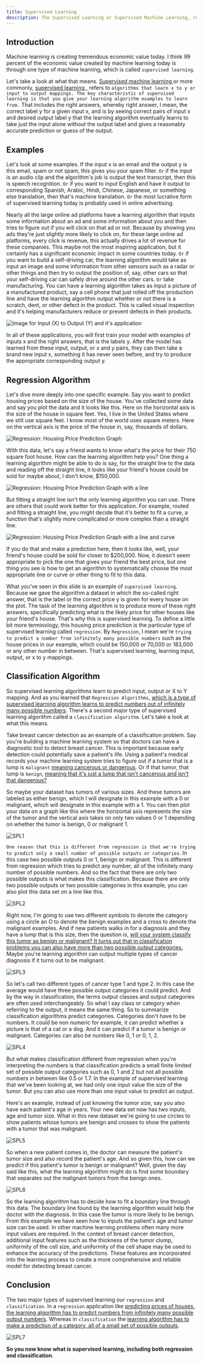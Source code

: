 ```yaml
---
title: Supervised Learning
description: The Supervised Learning or Supervised Machine Learning, refers to algorithms that learn x to y or input to output mappings.
---
```


## Introduction

Machine learning is creating tremendous economic value today. I think 99 percent of the economic value created by machine learning today is through one type of machine learning, which is called `supervised learning`.

Let's take a look at what that means. <u>Supervised machine learning </u> or more commonly, <u> supervised learning </u>, refers to `algorithms that learn x to y or input to output mappings. The key characteristic of supervised learning is that you give your learning algorithm examples to learn from.` That includes the right answers, whereby right answer, I mean, the correct label y for a given input x, and is by seeing correct pairs of input x and desired output label y that the learning algorithm eventually learns to take just the input alone without the output label and gives a reasonably accurate prediction or guess of the output.

## Examples

Let's look at some examples. If the input x is an email and the output y is this email, spam or not spam, this gives you your spam filter. `Or` if the input is an audio clip and the algorithm's job is output the text transcript, then this is speech recognition. `Or` if you want to input English and have it output to corresponding Spanish, Arabic, Hindi, Chinese, Japanese, or something else translation, then that's machine translation. `Or` the most lucrative form of supervised learning today is probably used in online advertising.

Nearly all the large online ad platforms have a learning algorithm that inputs some information about an ad and some information about you and then tries to figure out if you will click on that ad or not. Because by showing you ads they're just slightly more likely to click on, for these large online ad platforms, every click is revenue, this actually drives a lot of revenue for these companies. This maybe not the most inspiring application, but it certainly has a significant economic impact in some countries today. `Or` if you want to build a self-driving car, the learning algorithm would take as input an image and some information from other sensors such as a radar or other things and then try to output the position of, say, other cars so that your self-driving car can safely drive around the other cars. `Or` take manufacturing. You can have a learning algorithm takes as input a picture of a manufactured product, say a cell phone that just rolled off the production line and have the learning algorithm output whether or not there is a scratch, dent, or other defect in the product. This is called visual inspection and it's helping manufacturers reduce or prevent defects in their products.

![Image for Input (X) to Output (Y) and it's application](/SL/SVL1.1.png)

In all of these applications, you will first train your model with examples of inputs x and the right answers, that is the labels y. After the model has learned from these input, output, or x and y pairs, they can then take a brand new input x, something it has never seen before, and try to produce the appropriate corresponding output y.

## Regression Algorithm

Let's dive more deeply into one specific example. Say you want to predict housing prices based on the size of the house. You've collected some data and say you plot the data and it looks like this. Here on the horizontal axis is the size of the house in square feet. Yes, I live in the United States where we still use square feet. I know most of the world uses square meters. Here on the vertical axis is the price of the house in, say, thousands of dollars.

![Regression: Housing Price Prediction Graph](/SL/SVL1.2.png)

With this data, let's say a friend wants to know what's the price for their 750 square foot house. How can the learning algorithm help you? One thing a learning algorithm might be able to do is say, for the straight line to the data and reading off the straight line, it looks like your friend's house could be sold for maybe about, I don't know, $150,000.

![Regression: Housing Price Prediction Graph with a line](/SL/SVL1.3.png)

But fitting a straight line isn't the only learning algorithm you can use. There are others that could work better for this application. For example, routed and fitting a straight line, you might decide that it's better to fit a curve, a function that's slightly more complicated or more complex than a straight line.

![Regression: Housing Price Prediction Graph with a line and curve](/SL/SVL1.4.png)

If you do that and make a prediction here, then it looks like, well, your friend's house could be sold for closer to $200,000. Now, it doesn't seem appropriate to pick the one that gives your friend the best price, but one thing you see is how to get an algorithm to systematically choose the most appropriate line or curve or other thing to fit to this data.

What you've seen in this slide is an example of `supervised learning`. Because we gave the algorithm a dataset in which the so-called right answer, that is the label or the correct price y is given for every house on the plot. The task of the learning algorithm is to produce more of these right answers, specifically predicting what is the likely price for other houses like your friend's house. That's why this is supervised learning. To define a little bit more terminology, this housing price prediction is the particular type of supervised learning called `regression`. By `Regression`, I mean we're `trying to predict a number from infinitely many possible numbers` such as the house prices in our example, which could be 150,000 or 70,000 or 183,000 or any other number in between. That's supervised learning, learning input, output, or x to y mappings.

## Classification Algorithm

So supervised learning algorithms learn to predict input, output or X to Y mapping. And as you learned that `Regression Algorithms`, <u> which is a type of supervised learning algorithm learns to predict numbers out of infinitely many possible numbers</u>. There's a second major type of supervised learning algorithm called a `classification algorithm`. Let's take a look at what this means.

Take breast cancer detection as an example of a classification problem. Say you're building a machine learning system so that doctors can have a diagnostic tool to detect breast cancer. This is important because early detection could potentially save a patient's life. Using a patient's medical records your machine learning system tries to figure out if a tumor that is a lump is `malignant` <u> meaning cancerous or dangerous</u>. Or if that tumor, that lump is `benign`, <u> meaning that it's just a lump that isn't cancerous and isn't that dangerous?</u>

So maybe your dataset has tumors of various sizes. And these tumors are labeled as either benign, which I will designate in this example with a 0 or malignant, which will designate in this example with a 1. You can then plot your data on a graph like this where the horizontal axis represents the size of the tumor and the vertical axis takes on only two values 0 or 1 depending on whether the tumor is benign, 0 or malignant 1.

![SPL1](/SL/SVL2.1.png)

`One reason that this is different from regression is that we're trying to predict only a small number of possible outputs or categories`. In this case two possible outputs 0 or 1, benign or malignant. This is different from regression which tries to predict any number, all of the infinitely many number of possible numbers. And so the fact that there are only two possible outputs is what makes this classification. Because there are only two possible outputs or two possible categories in this example, you can also plot this data set on a line like this.

![SPL2](/SL/SVL2.2.png)

Right now, I'm going to use two different symbols to denote the category using a circle an O to denote the benign examples and a cross to denote the malignant examples. And if new patients walks in for a diagnosis and they have a lump that is this size, then the question is, <u> will your system classify this tumor as benign or malignant? It turns out that in classification problems you can also have more than two possible output categories.</u> Maybe you're learning algorithm can output multiple types of cancer diagnosis if it turns out to be malignant.

![SPL3](/SL/SVL2.3.png)

So let's call two different types of cancer type 1 and type 2. In this case the average would have three possible output categories it could predict. And by the way in classification, the terms output classes and output categories are often used interchangeably. So what I say class or category when referring to the output, it means the same thing. So to summarize classification algorithms predict categories. Categories don't have to be numbers. It could be non numeric for example, it can predict whether a picture is that of a cat or a dog. And it can predict if a tumor is benign or malignant. Categories can also be numbers like 0, 1 or 0, 1, 2.

![SPL4](/SL/SVL2.4.png)

But what makes classification different from regression when you're interpreting the numbers is that classification predicts a small finite limited set of possible output categories such as 0, 1 and 2 but not all possible numbers in between like 0.5 or 1.7. In the example of supervised learning that we've been looking at, we had only one input value the size of the tumor. But you can also use more than one input value to predict an output.

Here's an example, instead of just knowing the tumor size, say you also have each patient's age in years. Your new data set now has two inputs, age and tumor size. What in this new dataset we're going to use circles to show patients whose tumors are benign and crosses to show the patients with a tumor that was malignant.

![SPL5](/SL/SVL2.5.png)

So when a new patient comes in, the doctor can measure the patient's tumor size and also record the patient's age. And so given this, how can we predict if this patient's tumor is benign or malignant? Well, given the day said like this, what the learning algorithm might do is find some boundary that separates out the malignant tumors from the benign ones.

![SPL6](/SL/SVL2.6.png)

So the learning algorithm has to decide how to fit a boundary line through this data. The boundary line found by the learning algorithm would help the doctor with the diagnosis. In this case the tumor is more likely to be benign. From this example we have seen how to inputs the patient's age and tumor size can be used. In other machine learning problems often many more input values are required. In the context of breast cancer detection, additional input features such as the thickness of the tumor clump, uniformity of the cell size, and uniformity of the cell shape may be used to enhance the accuracy of the predictions. These features are incorporated into the learning process to create a more comprehensive and reliable model for detecting breast cancer. 

## Conclusion
The two major types of supervised learning our `regression` and `classification`. In a `regression` application like <u> predicting prices of houses, the learning algorithm has to predict numbers from infinitely many possible output numbers</u>. Whereas in `classification` the <u> learning algorithm has to make a prediction of a category, all of a small set of possible outputs</u>.

![SPL7](/SL/SVL2.7.png)

**So you now know what is supervised learning, including both regression and classification**.
